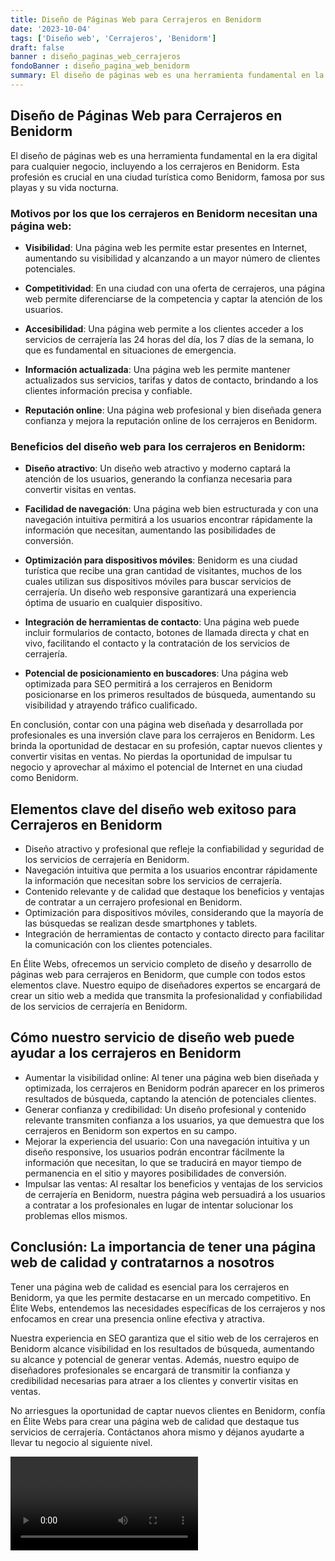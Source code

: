 ```yaml
---
title: Diseño de Páginas Web para Cerrajeros en Benidorm
date: '2023-10-04'
tags: ['Diseño web', 'Cerrajeros', 'Benidorm']
draft: false
banner : diseño_paginas_web_cerrajeros
fondoBanner : diseño_pagina_web_benidorm
summary: El diseño de páginas web es una herramienta fundamental en la era digital para cualquier negocio, incluyendo a los cerrajeros en Benidorm. Esta profesión es crucial en una ciudad turística como Benidorm, famosa por sus playas y su vida nocturna.
---
```


## Diseño de Páginas Web para Cerrajeros en Benidorm

El diseño de páginas web es una herramienta fundamental en la era digital para cualquier negocio, incluyendo a los cerrajeros en Benidorm. Esta profesión es crucial en una ciudad turística como Benidorm, famosa por sus playas y su vida nocturna.

### Motivos por los que los cerrajeros en Benidorm necesitan una página web:

- **Visibilidad**: Una página web les permite estar presentes en Internet, aumentando su visibilidad y alcanzando a un mayor número de clientes potenciales.

- **Competitividad**: En una ciudad con una oferta de cerrajeros, una página web permite diferenciarse de la competencia y captar la atención de los usuarios.

- **Accesibilidad**: Una página web permite a los clientes acceder a los servicios de cerrajería las 24 horas del día, los 7 días de la semana, lo que es fundamental en situaciones de emergencia.

- **Información actualizada**: Una página web les permite mantener actualizados sus servicios, tarifas y datos de contacto, brindando a los clientes información precisa y confiable.

- **Reputación online**: Una página web profesional y bien diseñada genera confianza y mejora la reputación online de los cerrajeros en Benidorm.

### Beneficios del diseño web para los cerrajeros en Benidorm:

- **Diseño atractivo**: Un diseño web atractivo y moderno captará la atención de los usuarios, generando la confianza necesaria para convertir visitas en ventas.

- **Facilidad de navegación**: Una página web bien estructurada y con una navegación intuitiva permitirá a los usuarios encontrar rápidamente la información que necesitan, aumentando las posibilidades de conversión.

- **Optimización para dispositivos móviles**: Benidorm es una ciudad turística que recibe una gran cantidad de visitantes, muchos de los cuales utilizan sus dispositivos móviles para buscar servicios de cerrajería. Un diseño web responsive garantizará una experiencia óptima de usuario en cualquier dispositivo.

- **Integración de herramientas de contacto**: Una página web puede incluir formularios de contacto, botones de llamada directa y chat en vivo, facilitando el contacto y la contratación de los servicios de cerrajería.

- **Potencial de posicionamiento en buscadores**: Una página web optimizada para SEO permitirá a los cerrajeros en Benidorm posicionarse en los primeros resultados de búsqueda, aumentando su visibilidad y atrayendo tráfico cualificado.

En conclusión, contar con una página web diseñada y desarrollada por profesionales es una inversión clave para los cerrajeros en Benidorm. Les brinda la oportunidad de destacar en su profesión, captar nuevos clientes y convertir visitas en ventas. No pierdas la oportunidad de impulsar tu negocio y aprovechar al máximo el potencial de Internet en una ciudad como Benidorm.

<GifSeo />

<Cta />

## Elementos clave del diseño web exitoso para Cerrajeros en Benidorm

- Diseño atractivo y profesional que refleje la confiabilidad y seguridad de los servicios de cerrajería en Benidorm.
- Navegación intuitiva que permita a los usuarios encontrar rápidamente la información que necesitan sobre los servicios de cerrajería.
- Contenido relevante y de calidad que destaque los beneficios y ventajas de contratar a un cerrajero profesional en Benidorm.
- Optimización para dispositivos móviles, considerando que la mayoría de las búsquedas se realizan desde smartphones y tablets.
- Integración de herramientas de contacto y contacto directo para facilitar la comunicación con los clientes potenciales.

En Élite Webs, ofrecemos un servicio completo de diseño y desarrollo de páginas web para cerrajeros en Benidorm, que cumple con todos estos elementos clave. Nuestro equipo de diseñadores expertos se encargará de crear un sitio web a medida que transmita la profesionalidad y confiabilidad de los servicios de cerrajería en Benidorm.

## Cómo nuestro servicio de diseño web puede ayudar a los cerrajeros en Benidorm

- Aumentar la visibilidad online: Al tener una página web bien diseñada y optimizada, los cerrajeros en Benidorm podrán aparecer en los primeros resultados de búsqueda, captando la atención de potenciales clientes.
- Generar confianza y credibilidad: Un diseño profesional y contenido relevante transmiten confianza a los usuarios, ya que demuestra que los cerrajeros en Benidorm son expertos en su campo.
- Mejorar la experiencia del usuario: Con una navegación intuitiva y un diseño responsive, los usuarios podrán encontrar fácilmente la información que necesitan, lo que se traducirá en mayor tiempo de permanencia en el sitio y mayores posibilidades de conversión.
- Impulsar las ventas: Al resaltar los beneficios y ventajas de los servicios de cerrajería en Benidorm, nuestra página web persuadirá a los usuarios a contratar a los profesionales en lugar de intentar solucionar los problemas ellos mismos.

## Conclusión: La importancia de tener una página web de calidad y contratarnos a nosotros

Tener una página web de calidad es esencial para los cerrajeros en Benidorm, ya que les permite destacarse en un mercado competitivo. En Élite Webs, entendemos las necesidades específicas de los cerrajeros y nos enfocamos en crear una presencia online efectiva y atractiva.

Nuestra experiencia en SEO garantiza que el sitio web de los cerrajeros en Benidorm alcance visibilidad en los resultados de búsqueda, aumentando su alcance y potencial de generar ventas. Además, nuestro equipo de diseñadores profesionales se encargará de transmitir la confianza y credibilidad necesarias para atraer a los clientes y convertir visitas en ventas.

No arriesgues la oportunidad de captar nuevos clientes en Benidorm, confía en Élite Webs para crear una página web de calidad que destaque tus servicios de cerrajería. Contáctanos ahora mismo y déjanos ayudarte a llevar tu negocio al siguiente nivel.

<Video />

<CtaBot job='Cerrajeros' city='Benidorm'/>

<Gmaps query='Benidorm+españa+maps' />